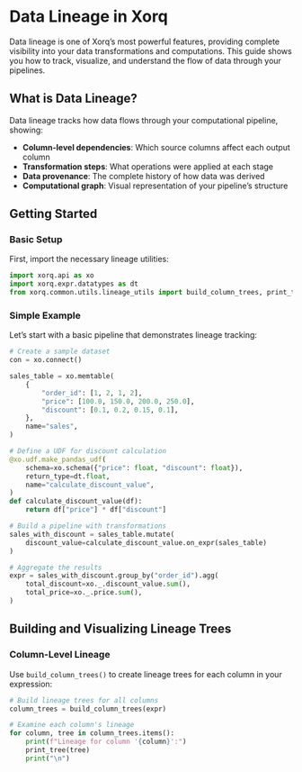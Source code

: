 # Data Lineage in Xorq

Data lineage is one of Xorq's most powerful features, providing complete visibility into your data transformations and computations. This guide shows you how to track, visualize, and understand the flow of data through your pipelines.

## What is Data Lineage?

Data lineage tracks how data flows through your computational pipeline, showing:

- **Column-level dependencies**: Which source columns affect each output column
- **Transformation steps**: What operations were applied at each stage
- **Data provenance**: The complete history of how data was derived
- **Computational graph**: Visual representation of your pipeline's structure

## Getting Started

### Basic Setup

First, import the necessary lineage utilities:

```python
import xorq.api as xo
import xorq.expr.datatypes as dt
from xorq.common.utils.lineage_utils import build_column_trees, print_tree
```

### Simple Example

Let's start with a basic pipeline that demonstrates lineage tracking:

```python
# Create a sample dataset
con = xo.connect()

sales_table = xo.memtable(
    {
        "order_id": [1, 2, 1, 2],
        "price": [100.0, 150.0, 200.0, 250.0],
        "discount": [0.1, 0.2, 0.15, 0.1],
    },
    name="sales",
)

# Define a UDF for discount calculation
@xo.udf.make_pandas_udf(
    schema=xo.schema({"price": float, "discount": float}),
    return_type=dt.float,
    name="calculate_discount_value",
)
def calculate_discount_value(df):
    return df["price"] * df["discount"]

# Build a pipeline with transformations
sales_with_discount = sales_table.mutate(
    discount_value=calculate_discount_value.on_expr(sales_table)
)

# Aggregate the results
expr = sales_with_discount.group_by("order_id").agg(
    total_discount=xo._.discount_value.sum(),
    total_price=xo._.price.sum(),
)
```

## Building and Visualizing Lineage Trees

### Column-Level Lineage

Use `build_column_trees()` to create lineage trees for each column in your expression:

```python
# Build lineage trees for all columns
column_trees = build_column_trees(expr)

# Examine each column's lineage
for column, tree in column_trees.items():
    print(f"Lineage for column '{column}':")
    print_tree(tree)
    print("\n")
```
